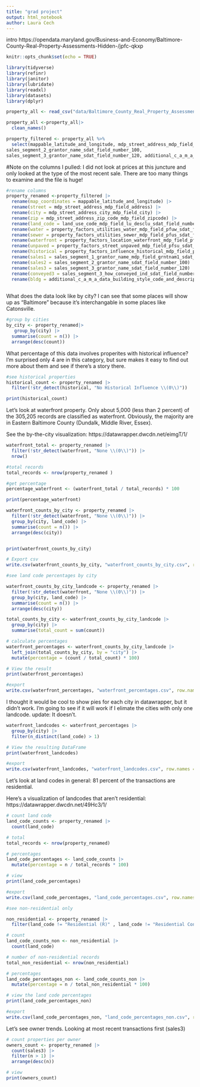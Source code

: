 ```yaml
---
title: "grad project"
output: html_notebook
author: Laura Cech
---
```


intro
https://opendata.maryland.gov/Business-and-Economy/Baltimore-County-Real-Property-Assessments-Hidden-/jpfc-qkxp

```r
knitr::opts_chunk$set(echo = TRUE)
```


```r
library(tidyverse)
library(refinr)
library(janitor)
library(lubridate)
library(readxl)
library(datasets)
library(dplyr)
```

```r
property_all <- read_csv("data/Baltimore_County_Real_Property_Assessments.csv")
```

```r
property_all <-property_all|>
  clean_names()
```
```r
property_filtered <- property_all %>% 
  select(mappable_latitude_and_longitude, mdp_street_address_mdp_field_address, mdp_street_address_city_mdp_field_city, mdp_street_address_zip_code_mdp_field_zipcode, land_use_code_mdp_field_lu_desclu_sdat_field_number_50, property_factors_utilities_water_mdp_field_pfuw_sdat_field_number_63, property_factors_utilities_sewer_mdp_field_pfus_sdat_field_number_64, property_factors_location_waterfront_mdp_field_pflw_sdat_field_number_65, property_factors_street_unpaved_mdp_field_pfsu_sdat_field_number_68, property_factors_influence_historical_mdp_field_pfih_sdat_field_number_70, sales_segment_1_grantor_name_mdp_field_grntnam1_sdat_field_number_80, sales_segment_3_how_conveyed_ind_sdat_field_number_127, 
sales_segment_2_grantor_name_sdat_field_number_100, 
sales_segment_3_grantor_name_sdat_field_number_120, additional_c_a_m_a_data_building_style_code_and_description_mdp_field_strustyl_descstyl_sdat_field_number_264  )
```

#Note on the columns I pulled: I did not look at prices at this juncture and only looked at the type of the most recent sale. There are too many things to examine and the file is huge!

```r
#rename columns
property_renamed <-property_filtered |>
  rename(map_coordinates = mappable_latitude_and_longitude) |>
  rename(street = mdp_street_address_mdp_field_address) |>
  rename(city = mdp_street_address_city_mdp_field_city) |>
  rename(zip = mdp_street_address_zip_code_mdp_field_zipcode) |>
  rename(land_code = land_use_code_mdp_field_lu_desclu_sdat_field_number_50) |>
  rename(water = property_factors_utilities_water_mdp_field_pfuw_sdat_field_number_63) |>
  rename(sewer = property_factors_utilities_sewer_mdp_field_pfus_sdat_field_number_64) |>
  rename(waterfront = property_factors_location_waterfront_mdp_field_pflw_sdat_field_number_65) |>
  rename(unpaved = property_factors_street_unpaved_mdp_field_pfsu_sdat_field_number_68) |>
  rename(historical = property_factors_influence_historical_mdp_field_pfih_sdat_field_number_70) |>
  rename(sales1 = sales_segment_1_grantor_name_mdp_field_grntnam1_sdat_field_number_80) |>
  rename(sales2 = sales_segment_2_grantor_name_sdat_field_number_100) |>
  rename(sales3 = sales_segment_3_grantor_name_sdat_field_number_120) |>
  rename(conveyed3 = sales_segment_3_how_conveyed_ind_sdat_field_number_127) |>
  rename(bldg = additional_c_a_m_a_data_building_style_code_and_description_mdp_field_strustyl_descstyl_sdat_field_number_264)
  
```

What does the data look like by city?
I can see that some places will show up as "Baltimore" because it's interchangable in some places like Catonsville.

```r
#group by cities
by_city <- property_renamed|>
   group_by(city) |>
  summarise(count = n()) |>
  arrange(desc(count))
```


What percentage of this data involves properites with historical influence?
I'm surprised only 4 are in this category, but sure makes it easy to find out more about them and see if there's a story there.

```r
#see historical properties
historical_count <- property_renamed |> 
  filter(!str_detect(historical, "No Historical Influence \\(0\\)")) 

print(historical_count)
```

Let's look at waterfront property.
Only about 5,000 (less than 2 percent) of the 305,205 records are classified as waterfront.
Obviously, the majority are in Eastern Baltimore County (Dundalk, Middle River, Essex).

See the by-the-city visualization: https://datawrapper.dwcdn.net/eimgT/1/



```r
waterfront_total <- property_renamed |>
  filter(!str_detect(waterfront, "None \\(0\\)")) |>
  nrow()

#total records
total_records <- nrow(property_renamed )

#get percentage 
percentage_waterfront <- (waterfront_total / total_records) * 100

print(percentage_waterfront)
```

```r
waterfront_counts_by_city <- property_renamed |>
  filter(!str_detect(waterfront, "None \\(0\\)")) |>
  group_by(city, land_code) |>
  summarise(count = n()) |>
  arrange(desc(city))


print(waterfront_counts_by_city)

# Export csv
write.csv(waterfront_counts_by_city, "waterfront_counts_by_city.csv", row.names = FALSE)

```
```r
#see land code percentages by city

waterfront_counts_by_city_landcode <- property_renamed |>
  filter(!str_detect(waterfront, "None \\(0\\)")) |>
  group_by(city, land_code) |>
  summarise(count = n()) |>
  arrange(desc(city))

total_counts_by_city <- waterfront_counts_by_city_landcode |>
  group_by(city) |>
  summarise(total_count = sum(count))

# calculate percentages
waterfront_percentages <- waterfront_counts_by_city_landcode |>
  left_join(total_counts_by_city, by = "city") |>
  mutate(percentage = (count / total_count) * 100)

# View the result
print(waterfront_percentages)

#export
write.csv(waterfront_percentages, "waterfront_percentages.csv", row.names = FALSE)
```
I thought it would be cool to show pies for each city in datawrapper, but it didn't work. I'm going to see if it will work if I elimate the cities with only one landcode.
update: It doesn't.

```r
waterfront_landcodes <- waterfront_percentages |>
  group_by(city) |>
  filter(n_distinct(land_code) > 1)

# View the resulting DataFrame
print(waterfront_landcodes)

#export
write.csv(waterfront_landcodes, "waterfront_landcodes.csv", row.names = FALSE)
```

Let's look at land codes in general:
81 percent of the transactions are residential. 

Here's a visualization of landcodes that aren't residential: https://datawrapper.dwcdn.net/49Hc3/1/


```r

# count land code
land_code_counts <- property_renamed |>
  count(land_code)

# total 
total_records <- nrow(property_renamed)

# percentages
land_code_percentages <- land_code_counts |>
  mutate(percentage = n / total_records * 100)

# view
print(land_code_percentages)

#export
write.csv(land_code_percentages, "land_code_percentages.csv", row.names = FALSE)

```
```r
#see non-residential only

non_residential <- property_renamed |>
  filter(land_code != "Residential (R)" , land_code != "Residential Condominium (U)")

# count
land_code_counts_non <- non_residential |>
  count(land_code)

# number of non-residential records
total_non_residential <- nrow(non_residential)

# percentages
land_code_percentages_non <- land_code_counts_non |>
  mutate(percentage = n / total_non_residential * 100)

# view the land code percentages
print(land_code_percentages_non)

#export
write.csv(land_code_percentages_non, "land_code_percentages_non.csv", row.names = FALSE)

```

Let's see owner trends. Looking at most recent transactions first (sales3)

```r

# count properties per owner
owners_count <- property_renamed |>
  count(sales3) |>
  filter(n > 1) |>
  arrange(desc(n))

# view
print(owners_count)

```

